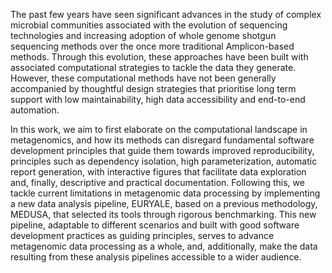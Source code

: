 The past few years have seen significant advances in the study of complex microbial communities associated with the evolution of sequencing technologies and increasing adoption of whole genome shotgun sequencing methods over the once more traditional Amplicon-based methods.
Through this evolution, these approaches have been built with associated computational strategies to tackle the data they generate. However,
these computational methods have not been generally accompanied by thoughtful design strategies that prioritise long term support with low maintainability, high data accessibility and end-to-end automation. 

In this work, we aim to first elaborate on the computational landscape in metagenomics, and how its methods can disregard fundamental software development principles that guide them towards improved reproducibility, principles such as dependency isolation, high parameterization, automatic report generation, with interactive figures that facilitate data exploration and, finally, descriptive and practical documentation. Following this, we tackle current limitations in metagenomic data processing by implementing a new data analysis pipeline, EURYALE, based on a previous methodology, MEDUSA, that selected its tools through rigorous benchmarking. This new pipeline, adaptable to different scenarios and built with good software development practices as guiding principles, serves to advance metagenomic data processing as a whole, and, additionally, make the data resulting from these analysis pipelines accessible to a wider audience.